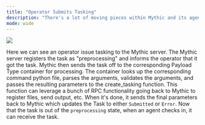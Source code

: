 ```yaml
---
title: "Operator Submits Tasking"
description: "There's a lot of moving pieces within Mythic and its agents, so it's helpful to take a step back and see how messages are flowing between the different components."
mode: wide
---
```


<Frame>
  <img src="/images/version-3.0/mermaid-12.png"/>
</Frame>

Here we can see an operator issue tasking to the Mythic server. The Mythic server registers the task as "preprocessing" and informs the operator that it got the task. Mythic then sends the task off to the corresponding Payload Type container for processing. The container looks up the corresponding command python file, parses the arguments, validates the arguments, and passes the resulting parameters to the create\_tasking function. This function can leverage a bunch of RPC functionality going back to Mythic to register files, send output, etc. When it's done, it sends the final parameters back to Mythic which updates the Task to either `Submitted` or `Error`. Now that the task is out of the `preprocessing` state, when an agent checks in, it can receive the task.
